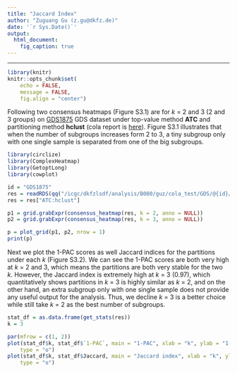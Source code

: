 ```yaml
---
title: "Jaccard Index"
author: "Zuguang Gu (z.gu@dkfz.de)"
date: '`r Sys.Date()`'
output:
  html_document:
    fig_caption: true
---
```


-----------------------------------------

```r
library(knitr)
knitr::opts_chunk$set(
    echo = FALSE,
    message = FALSE,
    fig.align = "center")
```


Following two consensus heatmaps (Figure S3.1) are for $k$ = 2 and 3 (2 and 3
groups) on
[GDS1875](https://www.ncbi.nlm.nih.gov/sites/GDSbrowser?acc=GDS1875) GDS
dataset under top-value method **ATC** and partitioning method **hclust**
(cola report is [here](https://cola-gds.github.io/GDS1875/cola_report.html)).
Figure S3.1 illustrates that when the number of subgroups increases form 2 to 3,
a tiny subgroup only with one single sample is separated from one of the big
subgroups.

```r
library(circlize)
library(ComplexHeatmap)
library(GetoptLong)
library(cowplot)

id = "GDS1875"
res = readRDS(qq("/icgc/dkfzlsdf/analysis/B080/guz/cola_test/GDS/@{id}/@{id}_cola_all.rds"))
res = res["ATC:hclust"]

p1 = grid.grabExpr(consensus_heatmap(res, k = 2, anno = NULL))
p2 = grid.grabExpr(consensus_heatmap(res, k = 3, anno = NULL))

p = plot_grid(p1, p2, nrow = 1)
print(p)
```

Next we plot the 1-PAC scores as well Jaccard indices for the partitions under each $k$ (Figure S3.2).
We can see the 1-PAC scores are both very high at $k$ = 2 and 3, which means the partitions are both
very stable for the two $k$. However, the Jaccard index is extremely high at $k$ =  3 (0.97), 
which quantitatively shows partitions in $k$ = 3 is highly similar as $k$ = 2, and on the other hand,
an extra subgroup only with one single sample does not provide any useful output for the analysis. Thus,
we decline $k$ = 3 is a better choice while still take $k$ = 2 as the best number of subgroups.

```r
stat_df = as.data.frame(get_stats(res))
k = 3

par(mfrow = c(1, 2))
plot(stat_df$k, stat_df$`1-PAC`, main = "1-PAC", xlab = "k", ylab = "1-PAC", 
	type = "o")
plot(stat_df$k, stat_df$Jaccard, main = "Jaccard index", xlab = "k", ylab = "Jaccard index",
	type = "o")
```


<br>
<br>
<br>
<br>
<br>
<br>
<br>
<br>
<br>
<br>

